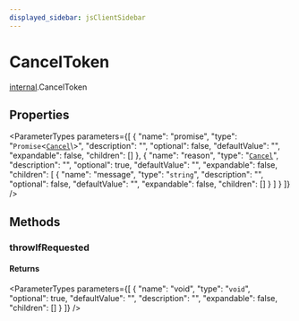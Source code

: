 ```yaml
---
displayed_sidebar: jsClientSidebar
---
```



# CancelToken

[internal](../../modules/internal.mdx).CancelToken

## Properties

<ParameterTypes parameters={[
  {
    "name": "promise",
    "type": "`Promise`<[`Cancel`](internal.Cancel.mdx)\\>",
    "description": "",
    "optional": false,
    "defaultValue": "",
    "expandable": false,
    "children": []
  },
  {
    "name": "reason",
    "type": "[`Cancel`](internal.Cancel.mdx)",
    "description": "",
    "optional": true,
    "defaultValue": "",
    "expandable": false,
    "children": [
      {
        "name": "message",
        "type": "`string`",
        "description": "",
        "optional": false,
        "defaultValue": "",
        "expandable": false,
        "children": []
      }
    ]
  }
]} />

## Methods

### throwIfRequested

#### Returns

<ParameterTypes parameters={[
  {
    "name": "void",
    "type": "`void`",
    "optional": true,
    "defaultValue": "",
    "description": "",
    "expandable": false,
    "children": []
  }
]} />
